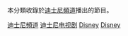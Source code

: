 {{Commons category|Disney Channel}}
本分類收錄於[[迪士尼頻道|迪士尼頻道]]播出的節目。

[[Category:迪士尼頻道|]]
[[Category:迪士尼电视剧|]]
[[Category:美國各電視網節目|Disney]]
[[Category:美國兒童電視影集|Disney]]